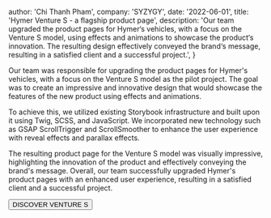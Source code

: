 
  author: 'Chi Thanh Pham',
  company: 'SYZYGY',
  date: '2022-06-01',
  title: 'Hymer Venture S - a flagship product page',
  description:
    'Our team upgraded the product pages for Hymer‘s vehicles, with a focus on the Venture S model, using effects and animations to showcase the product‘s innovation. The resulting design effectively conveyed the brand‘s message, resulting in a satisfied client and a successful project.',
}


Our team was responsible for upgrading the product pages for Hymer's vehicles, with a focus on the Venture S model as the pilot project. 
The goal was to create an impressive and innovative design 
that would showcase the features of the new product using effects and animations.

To achieve this, we utilized existing Storybook infrastructure and built upon it using 
Twig, SCSS, and JavaScript. We incorporated new technology 
such as GSAP ScrollTrigger and ScrollSmoother to enhance the user experience with reveal effects and parallax effects.

The resulting product page for the Venture S model was visually impressive, 
highlighting the innovation of the product and effectively conveying the brand's message. 
Overall, our team successfully upgraded Hymer's product pages with an enhanced user experience, 
resulting in a satisfied client and a successful project.

<Button href="https://www.hymer.com/de/de/modelle/hymer-venture-s" target="_blank"  variant="secondary" className="group">
  DISCOVER VENTURE S
</Button>
